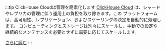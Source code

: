 

:::tip ClickHouse Cloudは管理を簡素化します
[ClickHouse Cloud](/cloud/overview)
は、シャードやレプリカの管理に伴う運用上の負担を取り除きます。この
プラットフォームは、高可用性、レプリケーション、およびスケーリングの決定を自動的に処理します。
コンピューティングとストレージは別々にスケールし、手動での設定や継続的なメンテナンスを必要とせずに需要に応じてスケールします。

[さらに読む](/manage/scaling)
:::
